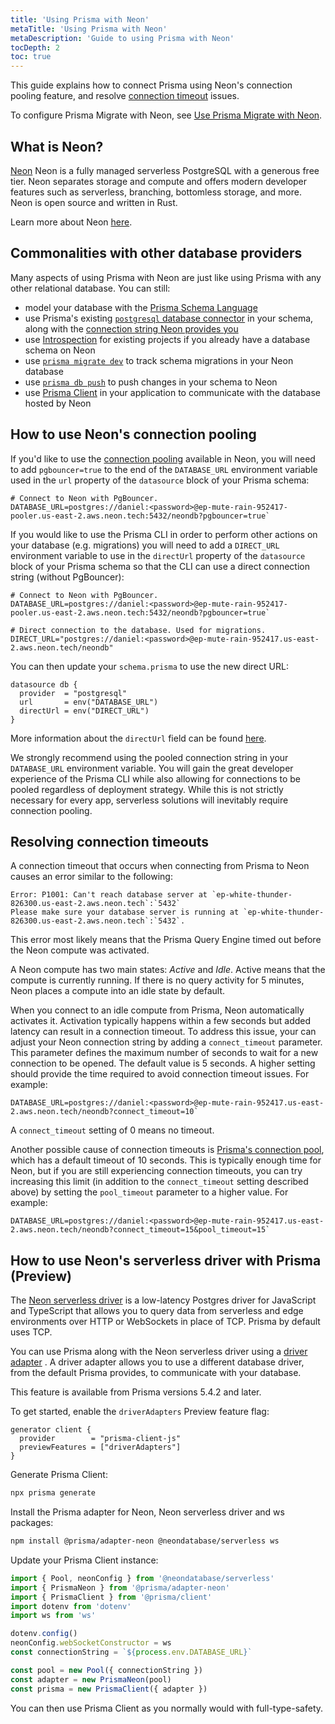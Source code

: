 ```yaml
---
title: 'Using Prisma with Neon'
metaTitle: 'Using Prisma with Neon'
metaDescription: 'Guide to using Prisma with Neon'
tocDepth: 2
toc: true
---
```


<TopBlock>

This guide explains how to connect Prisma using Neon's connection pooling feature, and resolve [connection timeout](#connection-timeouts) issues.

To configure Prisma Migrate with Neon, see [Use Prisma Migrate with Neon](../guides/prisma-migrate).

</TopBlock>

## What is Neon?

[Neon](https://neon.tech/) Neon is a fully managed serverless PostgreSQL with a generous free tier. Neon separates storage and compute and offers modern developer features such as serverless, branching, bottomless storage, and more. Neon is open source and written in Rust.

Learn more about Neon [here](https://neon.tech/docs).

## Commonalities with other database providers

Many aspects of using Prisma with Neon are just like using Prisma with any other relational database. You can still:

- model your database with the [Prisma Schema Language](/concepts/components/prisma-schema)
- use Prisma's existing [`postgresql` database connector](/concepts/database-connectors/postgresql) in your schema, along with the [connection string Neon provides you](https://neon.tech/docs/connect/connect-from-any-app)
- use [Introspection](/concepts/components/introspection) for existing projects if you already have a database schema on Neon
- use [`prisma migrate dev`](/concepts/components/prisma-migrate/migrate-development-productoin) to track schema migrations in your Neon database
- use [`prisma db push`](/concepts/components/prisma-migrate/db-push) to push changes in your schema to Neon
- use [Prisma Client](/concepts/components/prisma-client) in your application to communicate with the database hosted by Neon

## How to use Neon's connection pooling

If you'd like to use the [connection pooling](https://neon.tech/blog/prisma-dx-improvements#providing-pooled-and-direct-connections-to-the-database) available in Neon, you will
need to add `pgbouncer=true` to the end of the `DATABASE_URL` environment variable used in the `url` property of the `datasource` block of your Prisma schema:

```env file=.env
# Connect to Neon with PgBouncer.
DATABASE_URL=postgres://daniel:<password>@ep-mute-rain-952417-pooler.us-east-2.aws.neon.tech:5432/neondb?pgbouncer=true`
```

If you would like to use the Prisma CLI in order to perform other actions on your database (e.g. migrations) you will need to add a `DIRECT_URL` environment variable to use in the `directUrl` property of the `datasource` block of your Prisma schema so that the CLI can use a direct connection string (without PgBouncer):

```env file=.env highlight=4-5;add
# Connect to Neon with PgBouncer.
DATABASE_URL=postgres://daniel:<password>@ep-mute-rain-952417-pooler.us-east-2.aws.neon.tech:5432/neondb?pgbouncer=true`

# Direct connection to the database. Used for migrations.
DIRECT_URL="postgres://daniel:<password>@ep-mute-rain-952417.us-east-2.aws.neon.tech/neondb"
```

You can then update your `schema.prisma` to use the new direct URL:

```prisma file=schema.prisma highlight=4;add
datasource db {
  provider  = "postgresql"
  url       = env("DATABASE_URL")
  directUrl = env("DIRECT_URL")
}
```

More information about the `directUrl` field can be found [here](/reference/api-reference/prisma-schema-reference#fields).

<Admonition type="info">

We strongly recommend using the pooled connection string in your `DATABASE_URL` environment variable. You will gain the great developer experience of the Prisma CLI while also allowing for connections to be pooled regardless of deployment strategy. While this is not strictly necessary for every app, serverless solutions will inevitably require connection pooling.

</Admonition>

## Resolving connection timeouts

A connection timeout that occurs when connecting from Prisma to Neon causes an error similar to the following:

```text
Error: P1001: Can't reach database server at `ep-white-thunder-826300.us-east-2.aws.neon.tech`:`5432`
Please make sure your database server is running at `ep-white-thunder-826300.us-east-2.aws.neon.tech`:`5432`.
```

This error most likely means that the Prisma Query Engine timed out before the Neon compute was activated.

A Neon compute has two main states: _Active_ and _Idle_. Active means that the compute is currently running. If there is no query activity for 5 minutes, Neon places a compute into an idle state by default.

When you connect to an idle compute from Prisma, Neon automatically activates it. Activation typically happens within a few seconds but added latency can result in a connection timeout. To address this issue, your can adjust your Neon connection string by adding a `connect_timeout` parameter. This parameter defines the maximum number of seconds to wait for a new connection to be opened. The default value is 5 seconds. A higher setting should provide the time required to avoid connection timeout issues. For example:

```text
DATABASE_URL=postgres://daniel:<password>@ep-mute-rain-952417.us-east-2.aws.neon.tech/neondb?connect_timeout=10`
```

<Admonition type="note">

A `connect_timeout` setting of 0 means no timeout.

</Admonition>

Another possible cause of connection timeouts is [Prisma's connection pool](https://www.prisma.io/docs/concepts/components/prisma-client/working-with-prismaclient/), which has a default timeout of 10 seconds. This is typically enough time for Neon, but if you are still experiencing connection timeouts, you can try increasing this limit (in addition to the `connect_timeout` setting described above) by setting the `pool_timeout` parameter to a higher value. For example:

```text
DATABASE_URL=postgres://daniel:<password>@ep-mute-rain-952417.us-east-2.aws.neon.tech/neondb?connect_timeout=15&pool_timeout=15`
```

## How to use Neon's serverless driver with Prisma (Preview)

The [Neon serverless driver](https://github.com/neondatabase/serverless) is a low-latency Postgres driver for JavaScript and TypeScript that allows you to query data from serverless and edge environments over HTTP or WebSockets in place of TCP. Prisma by default uses TCP.

You can use Prisma along with the Neon serverless driver using a [driver adapter](/concepts/components/drivers) <span class="concept"></span>. A driver adapter allows you to use a different database driver, from the default Prisma provides, to communicate with your database.

<Admonition>

This feature is available from Prisma versions 5.4.2 and later.

</Admonition>

To get started, enable the `driverAdapters` Preview feature flag:

```prisma
generator client {
  provider        = "prisma-client-js"
  previewFeatures = ["driverAdapters"]
}
```

Generate Prisma Client:

```sh
npx prisma generate
```

Install the Prisma adapter for Neon, Neon serverless driver and ws packages:

```sh
npm install @prisma/adapter-neon @neondatabase/serverless ws
```

Update your Prisma Client instance:

```ts
import { Pool, neonConfig } from '@neondatabase/serverless'
import { PrismaNeon } from '@prisma/adapter-neon'
import { PrismaClient } from '@prisma/client'
import dotenv from 'dotenv'
import ws from 'ws'

dotenv.config()
neonConfig.webSocketConstructor = ws
const connectionString = `${process.env.DATABASE_URL}`

const pool = new Pool({ connectionString })
const adapter = new PrismaNeon(pool)
const prisma = new PrismaClient({ adapter })
```

You can then use Prisma Client as you normally would with full-type-safety.
